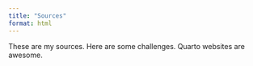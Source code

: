 ```yaml
---
title: "Sources"
format: html
---
```


These are my sources. Here are some challenges. Quarto websites are awesome.